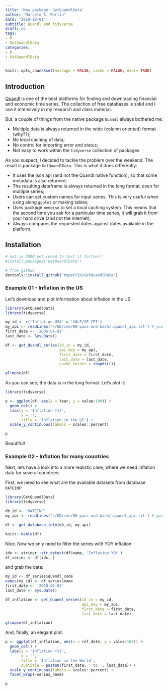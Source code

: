 ```yaml
---
title: 'New package: GetQuandlData'
author: "Marcelo S. Perlin"
date: "2019-10-01"
subtitle: Quandl and tidyverse
draft: no
tags:
- R
- GetQuandlData
categories:
- R
- GetQuandlData
---
```


```r
knitr::opts_chunk$set(message = FALSE, cache = FALSE, eval= TRUE)
```

## Introduction

[Quandl](https://www.quandl.com/search) is one of the best platforms for finding and downloading financial and economic time series. The collection of free databases is solid and I use it intensively in my research and class material.

But, a couple of things from the native package `Quandl` always bothered me:

- Multiple data is always returned in the wide (column oriented) format (why??);
- No local caching of data;
- No control for importing error and status;
- Not easy to work within the `tidyverse` collection of packages

As you suspect, I decided to tackle the problem over the weekend. The result is package `GetQuandlData`. This is what it does differently:

- It uses the json api (and not the Quandl native function), so that some metadata is also returned;
- The resulting dataframe is always returned in the long format, even for multiple series;
- Users can set custom names for input series. This is very useful when using along `ggplot` or making tables;
- Uses package `memoise` to set a local caching system. This means that the second time you ask for a particular time series, it will grab it from your hard drive (and not the internet);
- Always compares the requested dates against dates available in the platform.


## Installation

```r
# not in CRAN yet (need to test it further)
#install.packages('GetQuandlData')

# from github
devtools::install_github('msperlin/GetQuandlData')
```

### Example 01 - Inflation in the US

Let's download and plot information about inflation in the US:

```r
library(GetQuandlData)
library(tidyverse)

my_id <- c('Inflation USA' = 'YALE/SP_CPI')
my_api <- readLines('~/GDrive/98-pass-and-bash/.quandl_api.txt') # you need your own API (get it at https://www.quandl.com/sign-up-modal?defaultModal=showSignUp>)
first_date <- '2005-01-01'
last_date <- Sys.Date()

df <- get_Quandl_series(id_in = my_id, 
                        api_key = my_api, 
                        first_date = first_date,
                        last_date = last_date, 
                        cache_folder = tempdir())

glimpse(df)
```

As you can see, the data is in the long format. Let's plot it:

```r
library(tidyverse)

p <- ggplot(df, aes(x = Year, y = value/100)) + 
  geom_col() + 
  labs(y = 'Inflation (%)', 
       x = '',
       title = 'Inflation in the US') + 
  scale_y_continuous(labels = scales::percent)

p
```

Beautiful!


### Example 02 - Inflation for many countries

Next, lets have a look into a more realistic case, where we need inflation data for several countries:

First, we need to see what are the available datasets from database `RATEINF`:

```r
library(GetQuandlData)
library(tidyverse)

db_id <- 'RATEINF'
my_api <- readLines('~/GDrive/98-pass-and-bash/.quandl_api.txt') # you need your own API

df <- get_database_info(db_id, my_api)

knitr::kable(df)
```

Nice. Now we only need to filter the series with YOY inflation:

```r
idx <- stringr::str_detect(df$name, 'Inflation YOY')
df_series <- df[idx, ]
```

and grab the data:

```r
my_id <- df_series$quandl_code
names(my_id) <- df_series$name
first_date <- '2010-01-01'
last_date <- Sys.Date()

df_inflation <- get_Quandl_series(id_in = my_id, 
                                  api_key = my_api,
                                  first_date = first_date,
                                  last_date = last_date)

glimpse(df_inflation)
```

And, finally, an elegant plot:

```r
p <- ggplot(df_inflation, aes(x = ref_date, y = value/100)) + 
  geom_col() + 
  labs(y = 'Inflation (%)', 
       x = '',
       title = 'Inflation in the World',
       subtitle = paste0(first_date, ' to ', last_date)) + 
  scale_y_continuous(labels = scales::percent) + 
  facet_wrap(~series_name)

p
```



